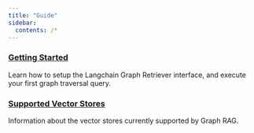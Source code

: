 ```yaml
---
title: "Guide"
sidebar:
  contents: /*
---
```


### [Getting Started](getting-started.qmd)
Learn how to setup the Langchain Graph Retriever interface, and execute your first graph traversal query.


### [Supported Vector Stores](supported-stores.qmd)
Information about the vector stores currently supported by Graph RAG.


<!-- ## Querying the Graph
Understand how to query your graph for efficient retrieval.

- Query formats
- Using filters and metadata
- Example queries -->

<!-- ## Advanced Usage
For users who want to extend functionality:

- Custom index strategies
- Optimizing retrieval
- Hybrid search techniques -->

<!-- ## Troubleshooting
Common issues and solutions:

- Debugging retrieval issues
- Handling missing or malformed data
- Performance optimizations -->
